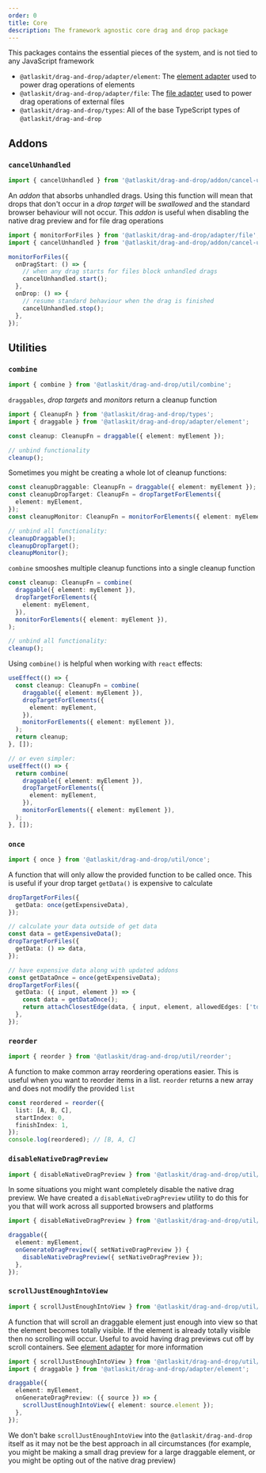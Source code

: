 ```yaml
---
order: 0
title: Core
description: The framework agnostic core drag and drop package
---
```


This packages contains the essential pieces of the system, and is not tied to any JavaScript framework

- `@atlaskit/drag-and-drop/adapter/element`: The [element adapter](/components/drag-and-drop/adapter/element-adapter) used to power drag operations of elements
- `@atlaskit/drag-and-drop/adapter/file`: The [file adapter](/components/drag-and-drop/adapter/file-adapter) used to power drag operations of external files
- `@atlaskit/drag-and-drop/types`: All of the base TypeScript types of `@atlaskit/drag-and-drop`

## Addons

### `cancelUnhandled`

```ts
import { cancelUnhandled } from '@atlaskit/drag-and-drop/addon/cancel-unhandled';
```

An _addon_ that absorbs unhandled drags. Using this function will mean that drops that don't occur in a _drop target_ will be _swallowed_ and the standard browser behaviour will not occur. This _addon_ is useful when disabling the native drag preview and for file drag operations

```ts
import { monitorForFiles } from '@atlaskit/drag-and-drop/adapter/file';
import { cancelUnhandled } from '@atlaskit/drag-and-drop/addon/cancel-unhandled';

monitorForFiles({
  onDragStart: () => {
    // when any drag starts for files block unhandled drags
    cancelUnhandled.start();
  },
  onDrop: () => {
    // resume standard behaviour when the drag is finished
    cancelUnhandled.stop();
  },
});
```

## Utilities

### `combine`

```ts
import { combine } from '@atlaskit/drag-and-drop/util/combine';
```

`draggables`, _drop targets_ and _monitors_ return a cleanup function

```ts
import { CleanupFn } from '@atlaskit/drag-and-drop/types';
import { draggable } from '@atlaskit/drag-and-drop/adapter/element';

const cleanup: CleanupFn = draggable({ element: myElement });

// unbind functionality
cleanup();
```

Sometimes you might be creating a whole lot of cleanup functions:

```ts
const cleanupDraggable: CleanupFn = draggable({ element: myElement });
const cleanupDropTarget: CleanupFn = dropTargetForElements({
  element: myElement,
});
const cleanupMonitor: CleanupFn = monitorForElements({ element: myElement });

// unbind all functionality:
cleanupDraggable();
cleanupDropTarget();
cleanupMonitor();
```

`combine` smooshes multiple cleanup functions into a single cleanup function

```ts
const cleanup: CleanupFn = combine(
  draggable({ element: myElement }),
  dropTargetForElements({
    element: myElement,
  }),
  monitorForElements({ element: myElement }),
);

// unbind all functionality:
cleanup();
```

Using `combine()` is helpful when working with `react` effects:

```ts
useEffect(() => {
  const cleanup: CleanupFn = combine(
    draggable({ element: myElement }),
    dropTargetForElements({
      element: myElement,
    }),
    monitorForElements({ element: myElement }),
  );
  return cleanup;
}, []);

// or even simpler:
useEffect(() => {
  return combine(
    draggable({ element: myElement }),
    dropTargetForElements({
      element: myElement,
    }),
    monitorForElements({ element: myElement }),
  );
}, []);
```

### `once`

```ts
import { once } from '@atlaskit/drag-and-drop/util/once';
```

A function that will only allow the provided function to be called once. This is useful if your drop target `getData()` is expensive to calculate

```ts
dropTargetForFiles({
  getData: once(getExpensiveData),
});
```

```ts
// calculate your data outside of get data
const data = getExpensiveData();
dropTargetForFiles({
  getData: () => data,
});
```

```ts
// have expensive data along with updated addons
const getDataOnce = once(getExpensiveData);
dropTargetForFiles({
  getData: ({ input, element }) => {
    const data = getDataOnce();
    return attachClosestEdge(data, { input, element, allowedEdges: ['top'] });
  },
});
```

### `reorder`

```ts
import { reorder } from '@atlaskit/drag-and-drop/util/reorder';
```

A function to make common array reordering operations easier. This is useful when you want to reorder items in a list. `reorder` returns a new array and does not modify the provided `list`

```ts
const reordered = reorder({
  list: [A, B, C],
  startIndex: 0,
  finishIndex: 1,
});
console.log(reordered); // [B, A, C]
```

### `disableNativeDragPreview`

```ts
import { disableNativeDragPreview } from '@atlaskit/drag-and-drop/util/disable-native-drag-preview';
```

In some situations you might want completely disable the native drag preview. We have created a `disableNativeDragPreview` utility to do this for you that will work across all supported browsers and platforms

```ts
import { disableNativeDragPreview } from '@atlaskit/drag-and-drop/util/disable-native-drag-preview';

draggable({
  element: myElement,
  onGenerateDragPreview({ setNativeDragPreview }) {
    disableNativeDragPreview({ setNativeDragPreview });
  },
});
```

### `scrollJustEnoughIntoView`

```ts
import { scrollJustEnoughIntoView } from '@atlaskit/drag-and-drop/util/scroll-just-enough-into-view';
```

A function that will scroll an draggable element just enough into view so that the element becomes totally visible. If the element is already totally visible then no scrolling will occur. Useful to avoid having drag previews cut off by scroll containers. See [element adapter](/components/drag-and-drop/adapter/element-adapter) for more information

```ts
import { scrollJustEnoughIntoView } from '@atlaskit/drag-and-drop/util/scroll-just-enough-into-view';
import { draggable } from '@atlaskit/drag-and-drop/adapter/element';

draggable({
  element: myElement,
  onGenerateDragPreview: ({ source }) => {
    scrollJustEnoughIntoView({ element: source.element });
  },
});
```

<SectionMessage>

We don't bake `scrollJustEnoughIntoView` into the `@atlaskit/drag-and-drop` itself as it may not be the best approach in all circumstances (for example, you might be making a small drag preview for a large draggable element, or you might be opting out of the native drag preview)

</SectionMessage>
